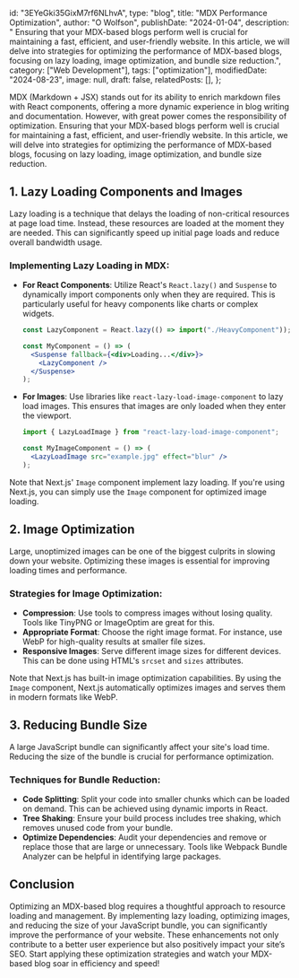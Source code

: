   id: "3EYeGki35GixM7rf6NLhvA",
  type: "blog",
  title: "MDX Performance Optimization",
  author: "O Wolfson",
  publishDate: "2024-01-04",
  description:
    " Ensuring that your MDX-based blogs perform well is crucial for maintaining a fast, efficient, and user-friendly website. In this article, we will delve into strategies for optimizing the performance of MDX-based blogs, focusing on lazy loading, image optimization, and bundle size reduction.",
  category: ["Web Development"],
  tags: ["optimization"],
  modifiedDate: "2024-08-23",
  image: null,
  draft: false,
  relatedPosts: [],
};

MDX (Markdown + JSX) stands out for its ability to enrich markdown files with React components, offering a more dynamic experience in blog writing and documentation. However, with great power comes the responsibility of optimization. Ensuring that your MDX-based blogs perform well is crucial for maintaining a fast, efficient, and user-friendly website. In this article, we will delve into strategies for optimizing the performance of MDX-based blogs, focusing on lazy loading, image optimization, and bundle size reduction.

## 1. Lazy Loading Components and Images

Lazy loading is a technique that delays the loading of non-critical resources at page load time. Instead, these resources are loaded at the moment they are needed. This can significantly speed up initial page loads and reduce overall bandwidth usage.

### Implementing Lazy Loading in MDX:

- **For React Components**: Utilize React's `React.lazy()` and `Suspense` to dynamically import components only when they are required. This is particularly useful for heavy components like charts or complex widgets.

  ```jsx
  const LazyComponent = React.lazy(() => import("./HeavyComponent"));

  const MyComponent = () => (
    <Suspense fallback={<div>Loading...</div>}>
      <LazyComponent />
    </Suspense>
  );
  ```

- **For Images**: Use libraries like `react-lazy-load-image-component` to lazy load images. This ensures that images are only loaded when they enter the viewport.

  ```jsx
  import { LazyLoadImage } from "react-lazy-load-image-component";

  const MyImageComponent = () => (
    <LazyLoadImage src="example.jpg" effect="blur" />
  );
  ```

Note that Next.js' `Image` component implement lazy loading. If you're using Next.js, you can simply use the `Image` component for optimized image loading.

## 2. Image Optimization

Large, unoptimized images can be one of the biggest culprits in slowing down your website. Optimizing these images is essential for improving loading times and performance.

### Strategies for Image Optimization:

- **Compression**: Use tools to compress images without losing quality. Tools like TinyPNG or ImageOptim are great for this.
- **Appropriate Format**: Choose the right image format. For instance, use WebP for high-quality results at smaller file sizes.
- **Responsive Images**: Serve different image sizes for different devices. This can be done using HTML's `srcset` and `sizes` attributes.

Note that Next.js has built-in image optimization capabilities. By using the `Image` component, Next.js automatically optimizes images and serves them in modern formats like WebP.

## 3. Reducing Bundle Size

A large JavaScript bundle can significantly affect your site's load time. Reducing the size of the bundle is crucial for performance optimization.

### Techniques for Bundle Reduction:

- **Code Splitting**: Split your code into smaller chunks which can be loaded on demand. This can be achieved using dynamic imports in React.
- **Tree Shaking**: Ensure your build process includes tree shaking, which removes unused code from your bundle.
- **Optimize Dependencies**: Audit your dependencies and remove or replace those that are large or unnecessary. Tools like Webpack Bundle Analyzer can be helpful in identifying large packages.

## Conclusion

Optimizing an MDX-based blog requires a thoughtful approach to resource loading and management. By implementing lazy loading, optimizing images, and reducing the size of your JavaScript bundle, you can significantly improve the performance of your website. These enhancements not only contribute to a better user experience but also positively impact your site’s SEO. Start applying these optimization strategies and watch your MDX-based blog soar in efficiency and speed!
